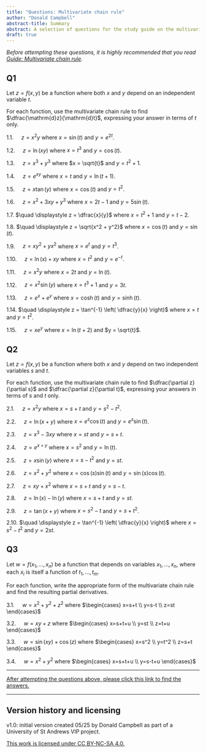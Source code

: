```yaml
---
title: "Questions: Multivariate chain rule"
author: "Donald Campbell"
abstract-title: Summary
abstract: A selection of questions for the study guide on the multivariate chain rule.
draft: true
---
```


*Before attempting these questions, it is highly recommended that you read [Guide: Multivariate chain rule](../studyguides/multivariatechainrule.qmd).*

## Q1 {.unnumbered}

Let $z=f(x,y)$ be a function where both $x$ and $y$ depend on an independent variable $t$.

For each function, use the multivariate chain rule to find $\dfrac{\mathrm{d}z}{\mathrm{d}t}$, expressing your answer in terms of $t$ only.

1.1. $\quad \displaystyle z=x^2y$ where $x=\sin(t)$ and $y=e^{2t}$.

1.2. $\quad \displaystyle z = \ln(xy)$ where $x = t^3$ and $y = \cos(t)$.

1.3. $\quad \displaystyle z = x^3 + y^3$ where $x = \sqrt{t}$ and $y = t^2 + 1$.

1.4. $\quad \displaystyle z = e^{xy}$ where $x = t$ and $y = \ln(t+1)$.

1.5. $\quad \displaystyle z = x \tan(y)$ where $x = \cos(t)$ and $y = t^2$.

1.6. $\quad \displaystyle z = x^2 + 3xy + y^3$ where $x = 2t - 1$ and $y = 5\sin(t)$.

1.7. $\quad \displaystyle z = \dfrac{x}{y}$ where $x = t^2 + 1$ and $y = t - 2$.

1.8. $\quad \displaystyle z = \sqrt{x^2 + y^2}$ where $x = \cos(t)$ and $y = \sin(t)$.

1.9. $\quad \displaystyle z = xy^2 + yx^2$ where $x = e^t$ and $y = t^3$.

1.10. $\quad \displaystyle z = \ln(x) + xy$ where $x = t^2$ and $y = e^{-t}$.

1.11. $\quad \displaystyle z = x^2y$ where $x = 2t$ and $y = \ln(t)$.

1.12. $\quad \displaystyle z = x^2 \sin(y)$ where $x = t^3 + 1$ and $y = 3t$.

1.13. $\quad \displaystyle z = e^x + e^y$ where $x = \cosh(t)$ and $y = \sinh(t)$.

1.14. $\quad \displaystyle z = \tan^{-1} \left( \dfrac{y}{x} \right)$ where $x = t$ and $y = t^2$.

1.15. $\quad \displaystyle z = xe^y$ where $x = \ln(t+2)$ and $y = \sqrt{t}$.

## Q2 {.unnumbered}

Let $z=f(x,y)$ be a function where both $x$ and $y$ depend on two independent variables $s$ and $t$.

For each function, use the multivariate chain rule to find $\dfrac{\partial z}{\partial s}$ and $\dfrac{\partial z}{\partial t}$, expressing your answers in terms of $s$ and $t$ only.

2.1. $\quad \displaystyle z = x^2y$ where $x=s+t$ and $y=s^2-t^2$.

2.2. $\quad \displaystyle z = \ln(x+y)$ where $x=e^s \cos(t)$ and $y=e^s \sin(t)$.

2.3. $\quad \displaystyle z = x^3-3xy$ where $x=st$ and $y=s+t$.

2.4. $\quad \displaystyle z = e^{x+y}$ where $x=s^2$ and $y=\ln(t)$.

2.5. $\quad \displaystyle z = x\sin(y)$ where $x=s-t^2$ and $y=st$.

2.6. $\quad \displaystyle z = x^2 + y^2$ where $x=\cos(s)\sin(t)$ and $y=\sin(s)\cos(t)$.

2.7. $\quad \displaystyle z = xy+x^2$ where $x=s+t$ and $y=s-t$.

2.8. $\quad \displaystyle z = \ln(x) - \ln(y)$ where $x=s+t$ and $y=st$.

2.9. $\quad \displaystyle z = \tan(x+y)$ where $x=s^2-t$ and $y=s+t^2$.

2.10. $\quad \displaystyle z = \tan^{-1} \left( \dfrac{y}{x} \right)$ where $x=s^2-t^2$ and $y=2st$.

## Q3 {.unnumbered}

Let $w = f(x_1, \ldots, x_n)$ be a function that depends on variables $x_1, \ldots, x_n$, where each $x_i$ is itself a function of $t_1, \ldots, t_m$.

For each function, write the appropriate form of the multivariate chain rule and find the resulting partial derivatives.

3.1. $\quad \displaystyle w=x^2+y^2+z^2$ where $\begin{cases} x=s+t \\ y=s-t \\ z=st \end{cases}$

3.2. $\quad \displaystyle w=xy+z$ where $\begin{cases} x=s+t+u \\ y=st \\ z=t+u \end{cases}$

3.3. $\quad \displaystyle w=\sin(xy)+\cos(z)$ where $\begin{cases} x=s^2 \\ y=t^2 \\ z=s+t \end{cases}$

3.4. $\quad \displaystyle w=x^2+y^2$ where $\begin{cases} x=s+t+u \\ y=s-t+u \end{cases}$

------------------------------------------------------------------------

[After attempting the questions above, please click this link to find the answers.](../answers/as-multivariatechainrule.qmd)

------------------------------------------------------------------------

## Version history and licensing {.unnumbered}

v1.0: initial version created 05/25 by Donald Campbell as part of a University of St Andrews VIP project.

[This work is licensed under CC BY-NC-SA 4.0.](https://creativecommons.org/licenses/by-nc-sa/4.0/?ref=chooser-v1)
